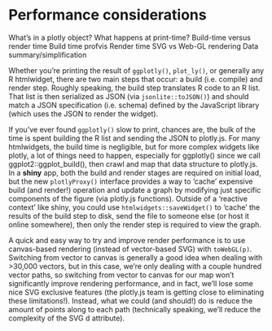 # Performance considerations {#performance}


What's in a plotly object?
What happens at print-time?
Build-time versus render time
Build time
profvis
Render time
SVG vs Web-GL rendering
Data summary/simplification


Whether you’re printing the result of `ggplotly()`, `plot_ly()`, or generally any R htmlwidget, there are two main steps that occur: a build (i.e. compile) and render step. Roughly speaking, the build step translates R code to an R list. That list is then serialized as JSON (via `jsonlite::toJSON()`) and should match a JSON specification (i.e. schema) defined by the JavaScript library (which uses the JSON to render the widget).

If you’ve ever found `ggplotly()` slow to print, chances are, the bulk of the time is spent building the R list and sending the JSON to plotly.js. For many htmlwidgets, the build time is negligible, but for more complex widgets like plotly, a lot of things need to happen, especially for ggplotly() since we call ggplot2::ggplot_build(), then crawl and map that data structure to plotly.js. In a **shiny** app, both the build and render stages are required on initial load, but the new `plotlyProxy()` interface provides a way to ‘cache’ expensive build (and render!) operation and update a graph by modifying just specific components of the figure (via plotly.js functions). Outside of a ‘reactive context’ like shiny, you could use `htmlwidgets::saveWidget()` to ‘cache’ the results of the build step to disk, send the file to someone else (or host it online somewhere), then only the render step is required to view the graph.

A quick and easy way to try and improve render performance is to use canvas-based rendering (instead of vector-based SVG) with `toWebGL(p)`. Switching from vector to canvas is generally a good idea when dealing with >30,000 vectors, but in this case, we’re only dealing with a couple hundred vector paths, so switching from vector to canvas for our map won’t significantly improve rendering performance, and in fact, we’ll lose some nice SVG exclusive features (the plotly.js team is getting close to eliminating these limitations!). Instead, what we could (and should!) do is reduce the amount of points along to each path (technically speaking, we’ll reduce the complexity of the SVG d attribute).
